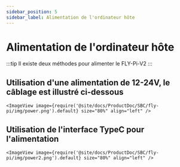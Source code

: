 ```yaml
---
sidebar_position: 5
sidebar_label: Alimentation de l'ordinateur hôte
---
```




# Alimentation de l'ordinateur hôte

:::tip
Il existe deux méthodes pour alimenter le FLY-Pi-V2
:::

## Utilisation d'une alimentation de 12-24V, le câblage est illustré ci-dessous

    <ImageView image={require('@site/docs/ProductDoc/SBC/fly-pi/img/power.png').default} size="80%" align="left" />


## Utilisation de l'interface TypeC pour l'alimentation

    <ImageView image={require('@site/docs/ProductDoc/SBC/fly-pi/img/power2.png').default} size="80%" align="left" />